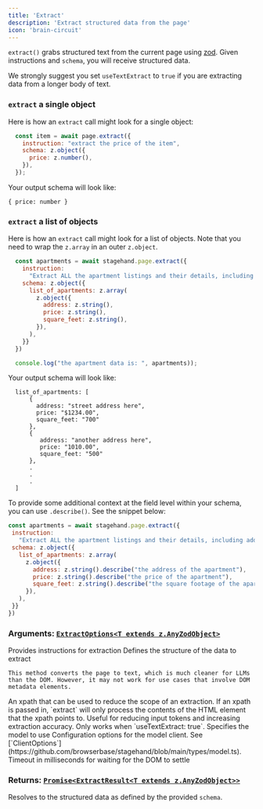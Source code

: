 ```yaml
---
title: 'Extract'
description: 'Extract structured data from the page'
icon: 'brain-circuit'
---
```


`extract()` grabs structured text from the current page using [zod](https://github.com/colinhacks/zod). Given instructions and `schema`, you will receive structured data.

<Tip>We strongly suggest you set `useTextExtract` to `true` if you are extracting data from a longer body of text.</Tip>

### `extract` a single object

Here is how an `extract` call might look for a single object:
```javascript
  const item = await page.extract({
    instruction: "extract the price of the item",
    schema: z.object({
      price: z.number(),
    }),
  });

```
Your output schema will look like:
```
{ price: number }
```

### `extract` a list of objects

Here is how an `extract` call might look for a list of objects. Note that you need to wrap the `z.array` in an outer `z.object`.
```javascript
  const apartments = await stagehand.page.extract({
    instruction:
      "Extract ALL the apartment listings and their details, including address, price, and square feet."
    schema: z.object({
      list_of_apartments: z.array(
        z.object({
          address: z.string(),
          price: z.string(),
          square_feet: z.string(),
        }),
      ),
    }}
  })

  console.log("the apartment data is: ", apartments));
```

Your output schema will look like:
```
  list_of_apartments: [
      {
        address: "street address here",
        price: "$1234.00",
        square_feet: "700"
      },
      {
         address: "another address here",
         price: "1010.00",
         square_feet: "500"
      },
      .
      .
      .
  ]
```

<Tip>To provide some additional context at the field level within your schema, you can use `.describe()`. See the snippet below: </Tip>

```javascript
const apartments = await stagehand.page.extract({
 instruction:
   "Extract ALL the apartment listings and their details, including address, price, and square feet."
 schema: z.object({
   list_of_apartments: z.array(
     z.object({
       address: z.string().describe("the address of the apartment"),
       price: z.string().describe("the price of the apartment"),
       square_feet: z.string().describe("the square footage of the apartment"),
     }),
   ),
 }}
})
```

### **Arguments:** [`ExtractOptions<T extends z.AnyZodObject>`](https://github.com/browserbase/stagehand/blob/main/types/stagehand.ts)

  <ParamField path="instruction" type="string" required>
    Provides instructions for extraction
  </ParamField>

  <ParamField path="schema" type="z.AnyZodObject" required>
    Defines the structure of the data to extract
  </ParamField>

  <ParamField path="useTextExtract" type="boolean" optional>
  
    This method converts the page to text, which is much cleaner for LLMs than the DOM. However, it may not work for use cases that involve DOM metadata elements.
  </ParamField>

  <ParamField path="selector" type="string" optional>
      An xpath that can be used to reduce the scope of an extraction. If an xpath is passed in, `extract` will only process
      the contents of the HTML element that the xpath points to. Useful for reducing input tokens and increasing extraction
      accuracy. Only works when `useTextExtract: true`.
  </ParamField>

  <ParamField path="modelName" type="AvailableModel" optional>
    Specifies the model to use
  </ParamField>

  <ParamField path="modelClientOptions" type="object" optional>
    Configuration options for the model client. See [`ClientOptions`](https://github.com/browserbase/stagehand/blob/main/types/model.ts).
  </ParamField>

  <ParamField path="domSettleTimeoutMs" type="number" optional>
    Timeout in milliseconds for waiting for the DOM to settle
  </ParamField>

### **Returns:** [`Promise<ExtractResult<T extends z.AnyZodObject>>`](https://github.com/browserbase/stagehand/blob/main/types/stagehand.ts)

Resolves to the structured data as defined by the provided `schema`.
